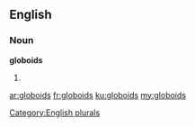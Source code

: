 ==English==

===Noun===
'''globoids'''

# {{plural of|[[globoid]]}}

[[Category:English plurals]]

[[ar:globoids]]
[[fr:globoids]]
[[ku:globoids]]
[[my:globoids]]